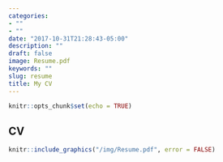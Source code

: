 ```yaml
---
categories:
- ""
- ""
date: "2017-10-31T21:28:43-05:00"
description: ""
draft: false
image: Resume.pdf
keywords: ""
slug: resume
title: My CV
---
```


```r
knitr::opts_chunk$set(echo = TRUE)
```

## CV

```r
 
knitr::include_graphics("/img/Resume.pdf", error = FALSE)
```